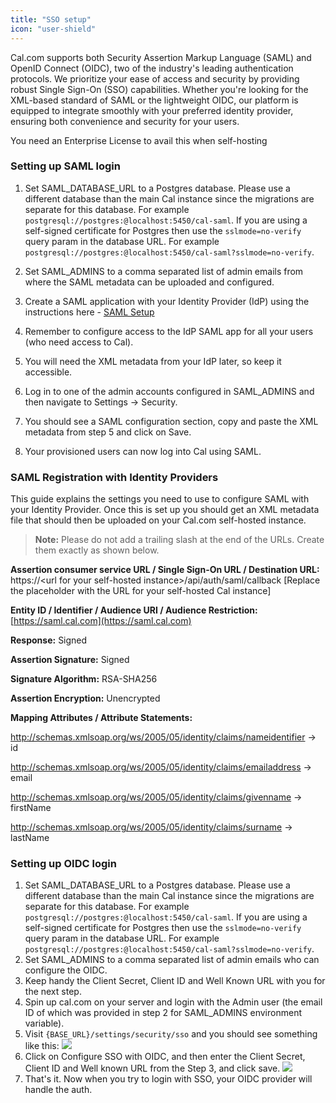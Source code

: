 ```yaml
---
title: "SSO setup"
icon: "user-shield"
---
```


Cal.com supports both Security Assertion Markup Language (SAML) and OpenID Connect (OIDC), two of the industry's leading authentication protocols. We prioritize your ease of access and security by providing robust Single Sign-On (SSO) capabilities. Whether you're looking for the XML-based standard of SAML or the lightweight OIDC, our platform is equipped to integrate smoothly with your preferred identity provider, ensuring both convenience and security for your users.

<Warning>You need an Enterprise License to avail this when self-hosting</Warning>

### Setting up SAML login

1. Set SAML_DATABASE_URL to a Postgres database. Please use a different database than the main Cal instance since the migrations are separate for this database. For example `postgresql://postgres:@localhost:5450/cal-saml`. If you are using a self-signed certificate for Postgres then use the `sslmode=no-verify` query param in the database URL. For example `postgresql://postgres:@localhost:5450/cal-saml?sslmode=no-verify`.

2. Set SAML_ADMINS to a comma separated list of admin emails from where the SAML metadata can be uploaded and configured.

3. Create a SAML application with your Identity Provider (IdP) using the instructions here - [SAML Setup](/self-hosting/sso-setup#saml-registration-with-identity-providers)

4. Remember to configure access to the IdP SAML app for all your users (who need access to Cal).

5. You will need the XML metadata from your IdP later, so keep it accessible.

6. Log in to one of the admin accounts configured in SAML_ADMINS and then navigate to Settings -> Security.

7. You should see a SAML configuration section, copy and paste the XML metadata from step 5 and click on Save.

8. Your provisioned users can now log into Cal using SAML.

### SAML Registration with Identity Providers

This guide explains the settings you need to use to configure SAML with your Identity Provider. Once this is set up you should get an XML metadata file that should then be uploaded on your Cal.com self-hosted instance.

> **Note:** Please do not add a trailing slash at the end of the URLs. Create them exactly as shown below.

**Assertion consumer service URL / Single Sign-On URL / Destination URL:** https://\<url for your self-hosted instance\>/api/auth/saml/callback [Replace the placeholder with the URL for your self-hosted Cal instance]

**Entity ID / Identifier / Audience URI / Audience Restriction:** [https://saml.cal.com](https://saml.cal.com)

**Response:** Signed

**Assertion Signature:** Signed

**Signature Algorithm:** RSA-SHA256

**Assertion Encryption:** Unencrypted

**Mapping Attributes / Attribute Statements:**

http://schemas.xmlsoap.org/ws/2005/05/identity/claims/nameidentifier -> id

http://schemas.xmlsoap.org/ws/2005/05/identity/claims/emailaddress -> email

http://schemas.xmlsoap.org/ws/2005/05/identity/claims/givenname -> firstName

http://schemas.xmlsoap.org/ws/2005/05/identity/claims/surname -> lastName

### Setting up OIDC login

1. Set SAML_DATABASE_URL to a Postgres database. Please use a different database than the main Cal instance since the migrations are separate for this database. For example `postgresql://postgres:@localhost:5450/cal-saml`. If you are using a self-signed certificate for Postgres then use the `sslmode=no-verify` query param in the database URL. For example `postgresql://postgres:@localhost:5450/cal-saml?sslmode=no-verify`.
2. Set SAML_ADMINS to a comma separated list of admin emails who can configure the OIDC.
3. Keep handy the Client Secret, Client ID and Well Known URL with you for the next step.
4. Spin up cal.com on your server and login with the Admin user (the email ID of which was provided in step 2 for SAML_ADMINS environment variable).
5. Visit `{BASE_URL}/settings/security/sso` and you should see something like this:
   <img src="/images/i1600x900-8ufcUyCOVwV6_hdudno.png" />
6. Click on Configure SSO with OIDC, and then enter the Client Secret, Client ID and Well known URL from the Step 3, and click save.
   <img src="/images/i1600x900-GN1NLgrcf5r4_tmhni3.png" />
7. That's it. Now when you try to login with SSO, your OIDC provider will handle the auth.
